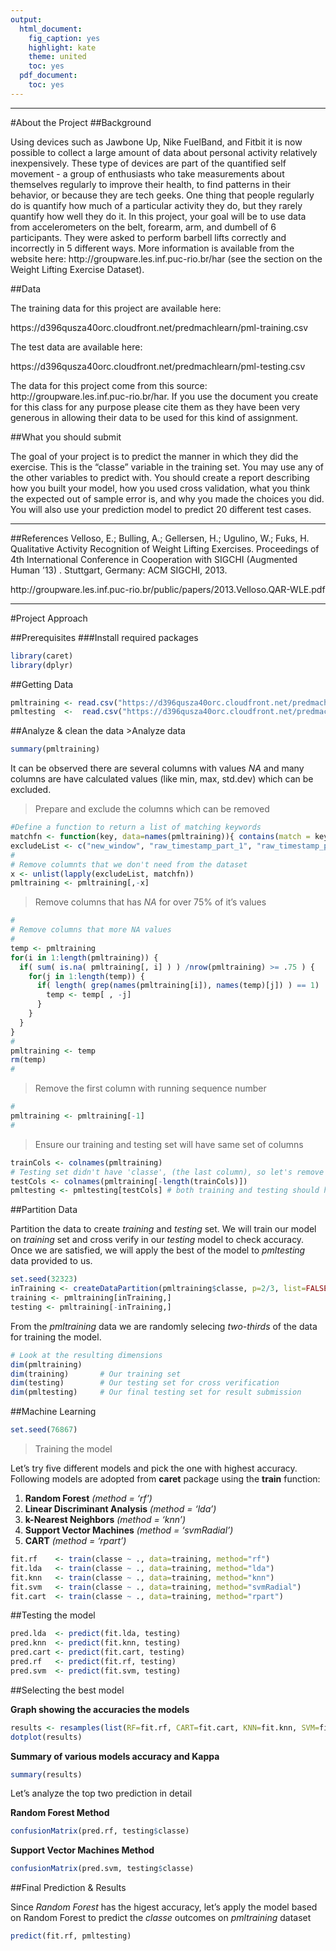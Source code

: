 ```yaml
---
output:
  html_document:
    fig_caption: yes
    highlight: kate
    theme: united
    toc: yes
  pdf_document:
    toc: yes
---
```

***
#About the Project
##Background

Using devices such as Jawbone Up, Nike FuelBand, and Fitbit it is now possible to collect a large amount of data about personal activity relatively inexpensively. These type of devices are part of the quantified self movement - a group of enthusiasts who take measurements about themselves regularly to improve their health, to find patterns in their behavior, or because they are tech geeks. One thing that people regularly do is quantify how much of a particular activity they do, but they rarely quantify how well they do it. In this project, your goal will be to use data from accelerometers on the belt, forearm, arm, and dumbell of 6 participants. They were asked to perform barbell lifts correctly and incorrectly in 5 different ways. More information is available from the website here: http://groupware.les.inf.puc-rio.br/har (see the section on the Weight Lifting Exercise Dataset).

##Data

The training data for this project are available here:

https://d396qusza40orc.cloudfront.net/predmachlearn/pml-training.csv

The test data are available here:

https://d396qusza40orc.cloudfront.net/predmachlearn/pml-testing.csv

The data for this project come from this source: http://groupware.les.inf.puc-rio.br/har. If you use the document you create for this class for any purpose please cite them as they have been very generous in allowing their data to be used for this kind of assignment.

##What you should submit

The goal of your project is to predict the manner in which they did the exercise. This is the "classe" variable in the training set. You may use any of the other variables to predict with. You should create a report describing how you built your model, how you used cross validation, what you think the expected out of sample error is, and why you made the choices you did. You will also use your prediction model to predict 20 different test cases.  

***

##References
Velloso, E.; Bulling, A.; Gellersen, H.; Ugulino, W.; Fuks, H. Qualitative Activity Recognition of Weight Lifting Exercises. Proceedings of 4th International Conference in Cooperation with SIGCHI (Augmented Human '13) . Stuttgart, Germany: ACM SIGCHI, 2013.

http://groupware.les.inf.puc-rio.br/public/papers/2013.Velloso.QAR-WLE.pdf

***

#Project Approach

##Prerequisites
###Install required packages
```r
library(caret)
library(dplyr)
```

##Getting Data
```r
pmltraining <- read.csv("https://d396qusza40orc.cloudfront.net/predmachlearn/pml-training.csv", sep = ",", header = TRUE, na.string=c("NA","#DIV/0!",""))
pmltesting  <-  read.csv("https://d396qusza40orc.cloudfront.net/predmachlearn/pml-testing.csv", sep = ",", header = TRUE, na.string=c("NA","#DIV/0!",""))

```
##Analyze & clean the data 
>Analyze data
```r
summary(pmltraining)
```
It can be observed there are several columns with values *NA* and many columns are have calculated values (like min, max, std.dev) which can be excluded.

>Prepare and exclude the columns which can be removed
```r
#Define a function to return a list of matching keywords
matchfn <- function(key, data=names(pmltraining)){ contains(match = key,vars = data)}
excludeList <- c("new_window", "raw_timestamp_part_1", "raw_timestamp_part_2","cvtd_timestamp","var_","avg_","min_","max_","stddev_")
#
# Remove columnts that we don't need from the dataset
x <- unlist(lapply(excludeList, matchfn))
pmltraining <- pmltraining[,-x]
```

>Remove columns that has *NA* for over 75% of it's values
```r
#
# Remove columns that more NA values
#
temp <- pmltraining
for(i in 1:length(pmltraining)) { 
  if( sum( is.na( pmltraining[, i] ) ) /nrow(pmltraining) >= .75 ) { 
    for(j in 1:length(temp)) {
      if( length( grep(names(pmltraining[i]), names(temp)[j]) ) == 1)  {
        temp <- temp[ , -j] 
      }   
    } 
  }
}
#
pmltraining <- temp
rm(temp)
#
```
>Remove the first column with running sequence number
```r
#
pmltraining <- pmltraining[-1]
#
```
>Ensure our training and testing set will have same set of columns
```r
trainCols <- colnames(pmltraining)
# Testing set didn't have 'classe', (the last column), so let's remove it, rest should match
testCols <- colnames(pmltraining[-length(trainCols)])
pmltesting <- pmltesting[testCols] # both training and testing should have same column except 'classe'
```

##Partition Data

Partition the data to create *training* and *testing* set. We will train our model on *training* set and cross verify in our *testing* model to check accuracy. Once we are satisfied, we will apply the best of the model to *pmltesting* data provided to us.

```r
set.seed(32323)
inTraining <- createDataPartition(pmltraining$classe, p=2/3, list=FALSE)
training <- pmltraining[inTraining,]
testing <- pmltraining[-inTraining,]
```
From the *pmltraining* data we are randomly selecing *two-thirds* of the data for training the model.

```r
# Look at the resulting dimensions
dim(pmltraining)
dim(training)       # Our training set 
dim(testing)        # Our testing set for cross verification
dim(pmltesting)     # Our final testing set for result submission
```
##Machine Learning
```r
set.seed(76867)
```
>Training the model

Let's try five different models and pick the one with highest accuracy. Following models are adopted from **caret** package using the **train** function:

1. **Random Forest**                          *(method = 'rf')*
2. **Linear Discriminant Analysis**           *(method = 'lda')*
3. **k-Nearest Neighbors**                    *(method = 'knn')*
4. **Support Vector Machines**                *(method = 'svmRadial')*
5. **CART**                                   *(method = 'rpart')*

```r
fit.rf    <- train(classe ~ ., data=training, method="rf")
fit.lda   <- train(classe ~ ., data=training, method="lda")
fit.knn   <- train(classe ~ ., data=training, method="knn")
fit.svm   <- train(classe ~ ., data=training, method="svmRadial")
fit.cart  <- train(classe ~ ., data=training, method="rpart")
```

##Testing the model
```r
pred.lda  <- predict(fit.lda, testing)
pred.knn  <- predict(fit.knn, testing)
pred.cart <- predict(fit.cart, testing)
pred.rf   <- predict(fit.rf, testing)
pred.svm  <- predict(fit.svm, testing)
```

##Selecting the best model

**Graph showing the accuracies the models**

```r
results <- resamples(list(RF=fit.rf, CART=fit.cart, KNN=fit.knn, SVM=fit.svm, LDA=fit.lda))
dotplot(results)
```

**Summary of various models accuracy and Kappa**
```r
summary(results)
```

Let's analyze the top two prediction in detail

**Random Forest Method**
```r
confusionMatrix(pred.rf, testing$classe)
```


**Support Vector Machines Method**
```r
confusionMatrix(pred.svm, testing$classe)
```


##Final Prediction & Results

Since *Random Forest* has the higest accuracy, let's apply the model based on Random Forest to predict the *classe* outcomes on *pmltraining* dataset

```r
predict(fit.rf, pmltesting)
```


